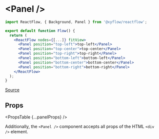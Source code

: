 
# &lt;Panel />

```jsx
import ReactFlow, { Background, Panel } from '@xyflow/reactflow';

export default function Flow() {
  return (
    <ReactFlow nodes={[...]} fitView>
      <Panel position="top-left">top-left</Panel>
      <Panel position="top-center">top-center</Panel>
      <Panel position="top-right">top-right</Panel>
      <Panel position="bottom-left">bottom-left</Panel>
      <Panel position="bottom-center">bottom-center</Panel>
      <Panel position="bottom-right">bottom-right</Panel>
    </ReactFlow>
  );
}
```

[Source](https://github.com/wbkd/react-flow/blob/961d1295b4f056dec6532ff785a3cc1de60dc1f6/packages/react/src/components/Panel/index.tsx#L15)

## Props

<PropsTable {...panelProps} />

Additionally, the `<Panel />` component accepts all props of the HTML `<div />`
element.
